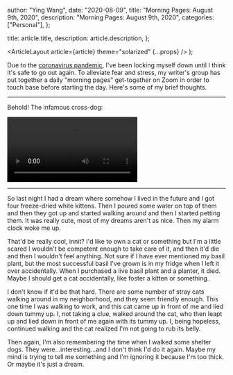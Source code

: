 
  author: "Ying Wang",
  date: "2020-08-09",
  title: "Morning Pages: August 9th, 2020",
  description: "Morning Pages: August 9th, 2020",
  categories: ["Personal"],
};

  title: article.title,
  description: article.description,
};

  <ArticleLayout article={article} theme="solarized" {...props} />
);

Due to the [coronavirus
pandemic](https://en.wikipedia.org/wiki/2019-20_coronavirus_pandemic), I've been
locking myself down until I think it's safe to go out again. To alleviate fear
and stress, my writer's group has put together a daily "morning pages"
get-together on Zoom in order to touch base before starting the day. Here's some
of my brief thoughts.

---

Behold! The infamous cross-dog:

![cross-dog](/video/posts/2020/08/09/morning_pages.mp4)

---

So last night I had a dream where somehow I lived in the future and I got four
freeze-dried white kittens. Then I poured some water on top of them and then
they got up and started walking around and then I started petting them. It was
really cute, most of my dreams aren't as nice. Then my alarm clock woke me up.

That'd be really cool, innit? I'd like to own a cat or something but I'm a
little scared I wouldn't be competent enough to take care of it, and then it'd
die and then I wouldn't feel anything. Not sure if I have ever mentioned my
basil plant, but the most successful basil I've grown is in my fridge when I
left it over accidentally. When I purchased a live basil plant and a planter, it
died. Maybe I should get a cat accidentally, like foster a kitten or something.

I don't know if it'd be that hard. There are some number of stray cats walking
around in my neighborhood, and they seem friendly enough. This one time I was
walking to work, and this cat came up in front of me and lied down tummy up. I,
not taking a clue, walked around the cat, who then leapt up and lied down in
front of me again with its tummy up. I, being hopeless, continued walking and
the cat realized I'm not going to rub its belly.

Then again, I'm also remembering the time when I walked some shelter dogs. They
were...interesting...and I don't think I'd do it again. Maybe my mind is trying
to tell me something and I'm ignoring it because I'm too thick. Or maybe it's
just a dream.
